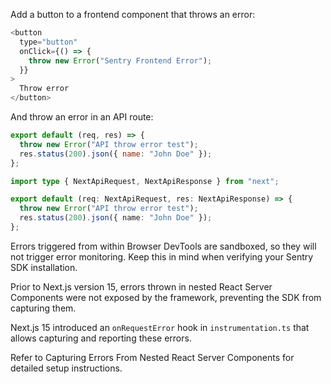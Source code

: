Add a button to a frontend component that throws an error:

```javascript {filename:pages/index.js}
<button
  type="button"
  onClick={() => {
    throw new Error("Sentry Frontend Error");
  }}
>
  Throw error
</button>
```

And throw an error in an API route:

```javascript {filename:pages/api/error.js}
export default (req, res) => {
  throw new Error("API throw error test");
  res.status(200).json({ name: "John Doe" });
};
```

```typescript {filename:pages/api/error.ts}
import type { NextApiRequest, NextApiResponse } from "next";

export default (req: NextApiRequest, res: NextApiResponse) => {
  throw new Error("API throw error test");
  res.status(200).json({ name: "John Doe" });
};
```

<Note>

Errors triggered from within Browser DevTools are sandboxed, so they will not trigger error monitoring. Keep this in mind when verifying your Sentry SDK installation.

</Note>

<Alert title="Nested React Server Components" level="warning">

Prior to Next.js version 15, errors thrown in nested React Server Components were not exposed by the framework, preventing the SDK from capturing them.

Next.js 15 introduced an `onRequestError` hook in `instrumentation.ts` that allows capturing and reporting these errors.

Refer to <PlatformLink to="/manual-setup/#errors-from-nested-react-server-components">Capturing Errors From Nested React Server Components</PlatformLink> for detailed setup instructions.

</Alert>

